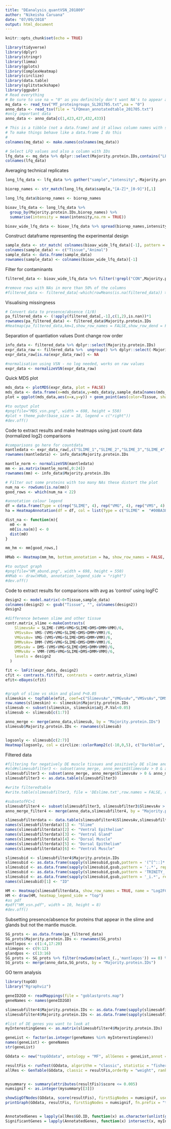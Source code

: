 ```yaml
---
title: "DEanalysis_quantVSN_201809"
author: "Nikeisha Caruana"
date: "07/09/2018"
output: html_document
---
```


```r
knitr::opts_chunk$set(echo = TRUE)
```


```r
library(tidyverse)
library(dplyr)
library(stringr)
library(limma)
library(gplots)
library(ComplexHeatmap)
library(circlize)
library(data.table)
library(splitstackshape)
library(ggpubr)
# Read everything
# Be sure to use na = "0" as you definitely don't want NA's to appear as zeros when averaging.
mq_data <- read_tsv("MT_proteingroups_SL201705.txt",na = "0")
anno_data <- read_tsv(file = "LFQmean_annotatedtable_201705.txt")
#only important data
anno_data <- anno_data[c(1,423,427,432,433)]
```

```r
# This is a tibble (not a data.frame) and it allows column names with spaces.  
# To make things behave like a data.frame I do this 
#
colnames(mq_data) <- make.names(colnames(mq_data))
```

```r
# Select LFQ values and also a column with IDs
lfq_data <- mq_data %>% dplyr::select(Majority.protein.IDs,contains("LFQ"))
colnames(lfq_data)
```

Averaging technical replicates

```r
long_lfq_data <- lfq_data %>% gather("sample","intensity",-Majority.protein.IDs)

biorep_names <- str_match(long_lfq_data$sample,"[A-Z]*_[0-9]")[,1]

long_lfq_data$biorep_names <- biorep_names

bioav_lfq_data <- long_lfq_data %>% 
  group_by(Majority.protein.IDs,biorep_names) %>% 
  summarise(intensity = mean(intensity,na.rm = TRUE))

bioav_wide_lfq_data <- bioav_lfq_data %>% spread(biorep_names,intensity)
```

Construct dataframe representing the experimental design
```r
sample_data <- str_match( colnames(bioav_wide_lfq_data)[-1], pattern = "([A-Z]*)_([0-9])")[,2:3]
colnames(sample_data) <- c("Tissue","Animal")
sample_data <- data.frame(sample_data)
rownames(sample_data) <- colnames(bioav_wide_lfq_data)[-1]
```

Filter for contaminants 
```r
filtered_data <- bioav_wide_lfq_data %>% filter(!grepl("CON",Majority.protein.IDs)) %>% filter(!grepl("REV",Majority.protein.IDs))

#remove rows with NAs in more than 50% of the columns 
#filtered_data <- filtered_data[-which(rowMeans(is.na(filtered_data)) > 0.90),]
```

Visualising missingness
```r
# Convert data to presence/absence (1/0)
pa_filtered_data <- (!apply(filtered_data[,-1],c(1,2),is.nan))*1
rownames(pa_filtered_data) <- filtered_data$Majority.protein.IDs
#Heatmap(pa_filtered_data,km=1,show_row_names = FALSE,show_row_dend = FALSE)
```

Separation of quantiation values
Dont change row order
```r
info_data <- filtered_data %>% dplyr::select(Majority.protein.IDs) 
expr_data_raw <- filtered_data %>%  ungroup() %>% dplyr::select(-Majority.protein.IDs)
expr_data_raw[is.na(expr_data_raw)] <- NA

#normalisation using VSN - no log needed, works on raw values
expr_data <- normalizeVSN(expr_data_raw)
```

Quick MDS plot 
```r
mds_data <- plotMDS(expr_data, plot = FALSE)
mds_data <- data.frame(x=mds_data$x,y=mds_data$y,sample_data[names(mds_data$x),])
plot = ggplot(mds_data,aes(x=x,y=y)) + geom_point(aes(color=Tissue, shape=Tissue), size=3) 

#to output plot
#png(file="MDS_vsn.png", width = 698, height = 550)
#plot + theme_pubr(base_size = 18, legend = c("right"))
#dev.off()
```

Code to extract results and make heatmaps using just count data (normalized log2) comparisons
```r
#comparisons go here for countdata
mantledata <- expr_data_raw[,c("SLIME_1","SLIME_2","SLIME_3","SLIME_4","VMG_1","VMG_2","VMG_3","VMG_4","VMS_1","VMS_2","VMS_3","VMS_4","VMM_1","VMM_2","VMM_3","VMM_4","DMS_1","DMS_2","DMS_3","DMS_4","DMM_1","DMM_2","DMM_3","DMM_4")]
rownames(mantledata) <- info_data$Majority.protein.IDs

mantle_norm <- normalizeVSN(mantledata)
mm <- as.matrix(mantle_norm[,0:24])
rownames(mm) <- info_data$Majority.protein.IDs

# Filter out some proteins with too many NAs these distort the plot
num_na <- rowSums(is.na(mm))
good_rows <- which(num_na < 22)

#annotation colour legend
df = data.frame(Type = c(rep("SLIME", 4), rep("VMG", 4), rep("VMS", 4),rep("VMM", 4),rep("DMS", 4),rep("DMM", 4)))
ha = HeatmapAnnotation(df = df, col = list(Type = c("SLIME" =  "#00BA38", "VMG" = "#00BFC4","VMS" = "#F564E3","VMM" = "#619CFF","DMS" = "#B79F00","DMM" = "#F8766D")))

dist_na <- function(m){
  m0 <- m
  m0[is.na(m)] <- 0
  dist(m0)
}

mm_hm <- mm[good_rows,]

HMab <- Heatmap(mm_hm, bottom_annotation = ha, show_row_names = FALSE, show_column_names = FALSE, name = "LFQ values (log2)", heatmap_legend_param = list(at = c(0,15,20,23,25,27,30,32,35,37,40), labels = c(0,15,20,23,25,27,30,32,35,37,40)),show_row_dend = FALSE, show_column_dend = FALSE, col = colorRamp2(c(0,15,20,23,25,27,30,32,35,37,40), c("grey85","lightblue1", "darkslategray1", "cyan","deepskyblue", "dodgerblue",  "blue", "mediumblue", "navy", "midnightblue","black")),clustering_distance_rows = dist_na, cluster_columns = FALSE)

#to output graph
#png(file="HM_abund.png", width = 698, height = 550)
#HMab <- draw(HMab, annotation_legend_side = "right")
#dev.off()
```

Code to extract results for comparisons with avg as 'control' using logFC

```r
design2 <- model.matrix(~0+Tissue,sample_data)
colnames(design2) <- gsub("Tissue", "", colnames(design2))
design2
```

```r
#difference between slime and other tissue
contr.matrix_slime <-makeContrasts(
    SlimevsAv = SLIME-(VMS+VMG+SLIME+DMS+DMM+VMM)/6,
    VMSvsAv= VMS-(VMS+VMG+SLIME+DMS+DMM+VMM)/6,
    VMGvsAv= VMG-(VMS+VMG+SLIME+DMS+DMM+VMM)/6,
    DMMvsAv= DMM-(VMS+VMG+SLIME+DMS+DMM+VMM)/6,
    DMSvsAv = DMS-(VMS+VMG+SLIME+DMS+DMM+VMM)/6,
    VMMvsAv = VMM-(VMS+VMG+SLIME+DMS+DMM+VMM)/6,
    levels = design2
  )

fit <- lmFit(expr_data, design2)
cfit <- contrasts.fit(fit, contrasts = contr.matrix_slime)
efit<-eBayes(cfit)


#graph of slime vs skin and gland P<0.05
slimeskin <- topTable(efit, coef=c("SlimevsAv","VMGvsAv","VMSvsAv","DMSvsAv","VMMvsAv","DMMvsAv"), genelist = info_data, n=Inf)
row.names(slimeskin) <- slimeskin$Majority.protein.IDs
slimesub <- subset(slimeskin, slimeskin$adj.P.Val<0.05)
slimesub <- slimesub[c(1:7)]

anno_merge <- merge(anno_data,slimesub, by = "Majority.protein.IDs")
slimesub$Majority.protein.IDs <- rownames(slimesub)


logsonly <- slimesub[c(2:7)]
Heatmap(logsonly, col = circlize::colorRamp2(c(-10,0,5), c("Darkblue", "white", "red")), column_title = "Tissues Vs Average Expression P<0.05", show_row_names = FALSE, show_row_dend = FALSE,heatmap_legend_param = list(title = "logFC", color_bar = "continuous"))


```

Filtered data
```r
#filtering for negatively DE muscle tissues and positively DE slime and gland
#old#slimesubfilter3 <- subset(anno_merge, anno_merge$SlimevsAv > 0 & anno_merge$VMMvsAv < 0 & anno_merge$DMMvsAv < 0 & anno_merge$VMGvsAv > -1)
slimesubfilter3 <- subset(anno_merge, anno_merge$SlimevsAv > 0 & anno_merge$VMMvsAv < 0 & anno_merge$DMMvsAv < 0)
slimesubfilter3 <- as.data.table(slimesubfilter3)

#write filteredtable
#write.table(slimesubfilter3, file = 'DEslime.txt',row.names = FALSE, col.names = TRUE ,quote = FALSE, sep = '\t')

#subsetofFC>1
slimesubfilter4 <- subset(slimesubfilter3, slimesubfilter3$SlimevsAv > 1)
anno_merge_filter4 <- merge(anno_data,slimesubfilter4, by = "Majority.protein.IDs")
```

```r
slimesubfilterdata <- data.table(slimesubfilter4$SlimevsAv,slimesubfilter4$VMSvsAv,slimesubfilter4$VMGvsAv,slimesubfilter4$DMMvsAv, slimesubfilter4$DMSvsAv, slimesubfilter4$VMMvsAv)
names(slimesubfilterdata)[1] <- "Slime"
names(slimesubfilterdata)[2] <- "Ventral Epithelium"
names(slimesubfilterdata)[3] <- "Ventral Gland"
names(slimesubfilterdata)[4] <- "Dorsal Muscle"
names(slimesubfilterdata)[5] <- "Dorsal Epithelium"
names(slimesubfilterdata)[6] <- "Ventral Muscle"

slimesubid <- slimesubfilter4$Majority.protein.IDs
slimesubid <- as.data.frame(sapply(slimesubid,gsub,pattern = '(^[^::]*::)', replacement = ""))
slimesubid <- as.data.frame(sapply(slimesubid,gsub,pattern = ';.*', replacement = ""))
slimesubid <- as.data.frame(sapply(slimesubid,gsub,pattern = 'TRINITY_', replacement = ""))
slimesubid <- as.data.frame(sapply(slimesubid,gsub,pattern = '_i.*', replacement = ""))
names(slimesubid)[1] <- "ID" 

HM <- Heatmap(slimesubfilterdata, show_row_names = TRUE, name = "Log2FC", col = circlize::colorRamp2(c(-3, 0, 5), c( "lightseagreen", "white","violetred")), heatmap_legend_param = list(color_bar = "continuous", legend_direction="horizontal", legend_width = unit(7,"cm")), show_row_dend = FALSE) + rowAnnotation(id = row_anno_text(slimesubid$ID, just = "left", offset = unit(0.1,"cm")), width = unit(6,"cm"))
HM <- draw(HM, heatmap_legend_side = "top")
#as pdf
#pdf("HM_vsn.pdf", width = 10, height = 8)
#dev.off()

```



Subsetting presence/absence for proteins that appear in the slime and glands but not the mantle muscle. 
```r
SG_prots <- as.data.frame(pa_filtered_data)
SG_prots$Majority.protein.IDs <- rownames(SG_prots)
mantlepos <- c(1:4,17:20)
slimepos <- c(9:12)
glandpos <- c(13:16)
SG_prots <- SG_prots %>% filter(rowSums(select_(.,'mantlepos')) == 0) %>% filter(rowSums(select_(.,'slimepos')) >=2) %>% filter(rowSums(select_(.,'glandpos')) >= 2) 
SG_prots <- merge(anno_data,SG_prots, by = "Majority.protein.IDs")
```

GO term analysis
```r
library(topGO)
library("Rgraphviz")

geneID2GO <- readMappings(file = "goblastprots.map")
geneNames <- names(geneID2GO)

slimesubfilter4$Majority.protein.IDs <- as.data.frame(sapply(slimesubfilter4$Majority.protein.IDs,gsub,pattern = '(^[^::]*::)', replacement = ""))
slimesubfilter4$Majority.protein.IDs <- as.data.frame(sapply(slimesubfilter4$Majority.protein.IDs,gsub,pattern = ';.*', replacement = ""))

#list of DE genes you want to look at
myInterestingGenes <- as.matrix(slimesubfilter4$Majority.protein.IDs)

geneList <- factor(as.integer(geneNames %in% myInterestingGenes))
names(geneList) <- geneNames
str(geneList)

GOdata <- new("topGOdata", ontology = "MF", allGenes = geneList,annot = annFUN.gene2GO, gene2GO = geneID2GO)

resultFis <- runTest(GOdata, algorithm = "classic", statistic = "fisher")
allRes <- GenTable(GOdata, classic = resultFis,orderBy = "weight", ranksOf = "classic", topNodes = 15)


mysummary <- summary(attributes(resultFis)$score <= 0.005)
numsignif <- as.integer(mysummary[[3]])

showSigOfNodes(GOdata, score(resultFis), firstSigNodes = numsignif, useInfo = 'def', .NO.CHAR = 35)
printGraph(GOdata, resultFis, firstSigNodes = numsignif, fn.prefix = "tGO5_vsn", useInfo = "def", pdfSW = TRUE)


AnnotatedGenes = lapply(allRes$GO.ID, function(x) as.character(unlist(genesInTerm(object = GOdata, whichGO = x)))) # list containg genes annotated to significant GO terms
SignificantGenes = lapply(AnnotatedGenes, function(x) intersect(x, myInterestingGenes))

```


